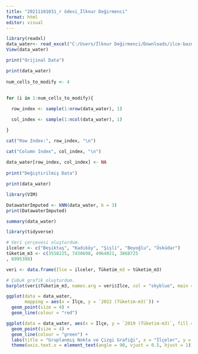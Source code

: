 ---
title: "20211101031_r ödevi_İlknur Değirmenci"
format: html
editor: visual
---

```{r}
library(readxl)
data_water<- read_excel("C:/Users/İlknur Değirmenci/Downloads/ilce-baznda-su-tuketim-miktar-2015-2023.xlsx")
View(data_water)

```
```{r}
print("Orijinal Data")

print(data_water)
 
num_cells_to_modify <- 4
 
 
for (i in 1:num_cells_to_modify){

  row_index <- sample(1:nrow(data_water), 1)

  col_index <- sample(1:ncol(data_water), 1)

}

cat("Row Index:", row_index, "\n")

cat("Column Index", col_index, "\n")
 
data_water[row_index, col_index] <- NA
 
print("Değiştirilmiş Data")

print(data_water)
```

```{r}
library(VIM)
```

```{r}
DatawaterImputed <- kNN(data_water, k = 3)
print(DatawaterImputed)
```

```{r}
summary(data_water)
```

```{r}
library(tidyverse)
```

```{r}
# Veri çerçevesi oluşturdum.
ilceler <- c("Beşiktaş", "Kadıköy", "Şişli", "Beyoğlu", "Üsküdar")
tüketim_m3 <- c(3558225, 7430698, 4964021, 3868725
, 6995398)

veri <- data.frame(Ilce = ilceler, Tüketim_m3 = tüketim_m3)

# Çubuk grafik oluşturdum.
barplot(veri$Tüketim_m3, names.arg = veri$Ilce, col = "skyblue", main = "2023 Tüketim (m3) İlçelere Göre", xlab = "İlçeler", ylab = "Tüketim (m3)")

```

```{r}
ggplot(data = data_water,
       mapping = aes(x = İlçe, y = `2022 (Tüketim-m3)`)) +                      # İlçe sütunu için tırnak işareti ekledim
  geom_point(size = 4) +
  geom_line(colour = "red")

```

```{r}
ggplot(data = data_water, aes(x = İlçe, y = `2019 (Tüketim-m3)`, fill = factor(İlçe))) +
  geom_point(size = 4) +
  geom_line(colour = "green") +
  labs(title = "Gruplanmış Nokta ve Çizgi Grafiği", x = "İlçeler", y = "Değerler", fill = "İlçe") +
  theme(axis.text.x = element_text(angle = 90, vjust = 0.5, hjust = 1))

```
